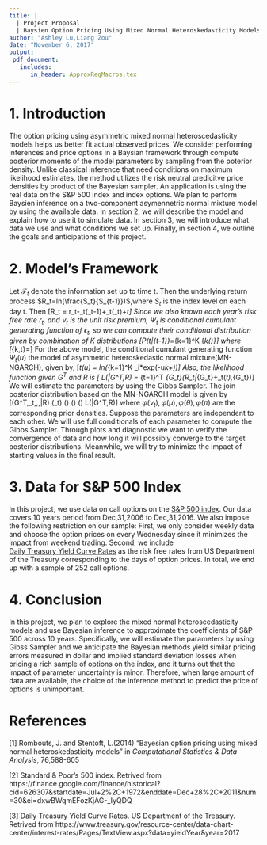 ```yaml
---
title: |
  | Project Proposal
  | Baysien Option Pricing Using Mixed Normal Heteroskedasticity Models
author: "Ashley Lu,Liang Zou"
date: "November 6, 2017"
output: 
 pdf_document:
   includes:
      in_header: ApproxRegMacros.tex
---
```



# 1. Introduction
  The option pricing using asymmetric mixed normal heteroscedasticity models helps us better fit actual observed 
prices. We consider performing inferences and price options in a Baysian framework through compute posterior moments 
of the model parameters by sampling from the poterior density. Unlike classical inference that need conditions on 
maximum likelihood estimates, the method utilizes the risk neutral predicitve price densities by product of the 
Bayesian sampler. An application is using the real data on the S&P 500 index and index options. We plan to perform 
Baysien inference on a two-component asymennetric normal mixture model by using the available data. In section 2, we 
will describe the model and explain how to use it to simulate data. In section 3, we will introduce what data we use 
and what conditions we set up. Finally, in section 4, we outline the goals and anticipations of this project. 


# 2. Model's Framework
   Let $\mathscr{F}_t$ denote the information set up to time t. Then the underlying return process $R_t=ln(\frac{S_t}{S_{t-1}})$,where $S_t$ is the index level on each day t. Then
\[R_t = r_t-\Psi_t(\nu_t-1)+\Psi_t(\nu_t)+\epsilon_t\] 
Since we also known each year's risk free rate $r_t$, and $\nu_t$ is the unit risk premium, $\Psi_t$ is conditional 
cumulant generating function of $\epsilon_t$, so we can compute their conditional distribution given by combination of $K$ distributions 
\[P(\epsilon_t|\mathscr{F}_{t-1})=\sum_{k=1}^K {\pi_k\Phi(\frac{\epsilon_t-\mu_k}{\sigma_{k,t}})}\] where
\[\sigma_{k,t}=\sqrt{\omega_k+\alpha(\epsilon_{t-1}+\gamma_k \sigma_{k,t-1})^2+\beta_k\sigma^2_{k,t-1}}\]
For the above model, the conditional cumulant generating function $\Psi_t(u)$ the model of asymmetric heteroskedastic normal mixture(MN-NGARCH), given by,
\[\Psi_t(u) = ln(\sum_{k=1}^K \pi_i*exp(-u\mu_k+\frac{u^2\sigma^2_{k,t}}{2}))\]
Also, the likelihood function given $G^T$ and $R$ is
\[\ L(\xi|G^T,R) = \prod_{t=1}^T \pi_{G_t}\phi(R_t|\mu_{G_t}+\rho_t(\nu_t),\theta_{G_t})\]
We will estimate the parameters by using the Gibbs Sampler. The join posterior distribution based on the MN-NGARCH 
model is given by 
\[\varphi(G^T,\nu_t,\mu,\theta,\pi|R) \propto \varphi(\nu_t) \varphi(\mu) \varphi(\theta) \varphi(\pi) L(\xi|G^T,R)\]
where $\varphi(\nu_t), \varphi(\mu), \varphi(\theta), \varphi(\pi)$ are the corresponding prior densities. 
Suppose the parameters are independent to each other. We will use full conditionals of each parameter to compute the 
Gibbs Sampler. Through plots and diagnostic we want to verify the convergence of data and how long it will possibly 
converge to the target posterior distributions. Meanwhile, we will try to minimize the impact of starting values in 
the final result. 


# 3. Data for S&P 500 Index
In this project, we use data on call options on the [S&P 500 index](https://finance.google.com/finance/historical?cid=626307&startdate=Jul+2%2C+1972&enddate=Dec+28%2C+2011&num=30&ei=dxwBWqmEFozKjAG-_IyQDQ). 
Our data covers 10 years period from Dec,31,2006 to Dec,31,2016. We also impose the following restriction on our 
sample: First, we only consider weekly data and choose the option prices on every Wednesday since it minimizes the 
impact from weekend trading. Second, we include  
[Daily Treasury Yield Curve Rates](https://www.treasury.gov/resource-center/data-chart-center/interest-rates/Pages/TextView.aspx?data=yieldYear&year=2017) 
as the risk free rates from US Department of the Treasury corresponding to the days of option prices. 
In total, we end up with a sample of 252 call options.


# 4. Conclusion 
In this project, we plan to explore the mixed normal heteroscedasticity models and use Bayesian inference to 
approximate the coefficients of S&P 500 across 10 years. Specifically, we will estimate the parameters by using Gibss 
Sampler and we anticipate the Bayesian methods yield similar pricing errors measured in dollar and implied standard 
deviation losses when pricing a rich sample of options on the index, and it turns out that the impact of parameter 
uncertainty is minor. Therefore, when large amount of data are available, the choice of the inference method to 
predict the price of options is unimportant. 


# References

[1] Rombouts, J. and Stentoft, L.(2014) "Bayesian option pricing using mixed normal heteroskedasticity models" 
    in *Computational Statistics & Data Analysis*, 76,588-605

[2] Standard & Poor's 500 index. Retrived from 
    https://finance.google.com/finance/historical?cid=626307&startdate=Jul+2%2C+1972&enddate=Dec+28%2C+2011&num=30&ei=dxwBWqmEFozKjAG-_IyQDQ    

[3] Daily Treasury Yield Curve Rates. US Department of the Treasury. Retrived from
    https://www.treasury.gov/resource-center/data-chart-center/interest-rates/Pages/TextView.aspx?data=yieldYear&year=2017
    
    
    
    
    
    
    